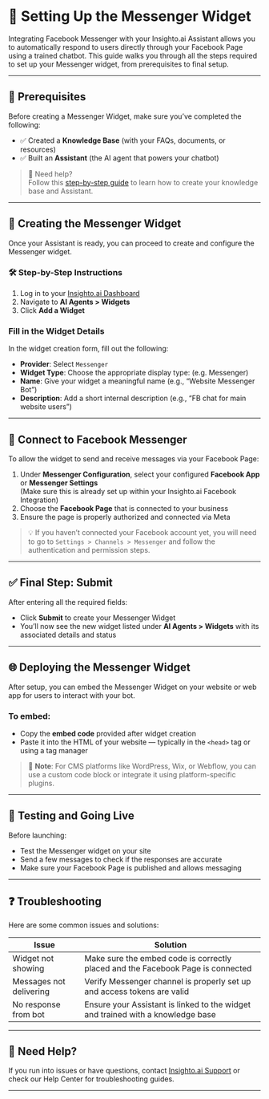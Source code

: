 # 💬 Setting Up the Messenger Widget

Integrating Facebook Messenger with your Insighto.ai Assistant allows you to automatically respond to users directly through your Facebook Page using a trained chatbot. This guide walks you through all the steps required to set up your Messenger widget, from prerequisites to final setup.

---

## 🔄 Prerequisites

Before creating a Messenger Widget, make sure you’ve completed the following:

- ✅ Created a **Knowledge Base** (with your FAQs, documents, or resources)
- ✅ Built an **Assistant** (the AI agent that powers your chatbot)

> 📘 Need help?  
> Follow this [step-by-step guide](#) to learn how to create your knowledge base and Assistant.

---

## 🧩 Creating the Messenger Widget

Once your Assistant is ready, you can proceed to create and configure the Messenger widget.

### 🛠 Step-by-Step Instructions

1. Log in to your [Insighto.ai Dashboard](https://dashboard.insighto.ai)
2. Navigate to **AI Agents > Widgets**
3. Click **Add a Widget**

### Fill in the Widget Details

In the widget creation form, fill out the following:

- **Provider**: Select `Messenger`
- **Widget Type**: Choose the appropriate display type: (e.g. Messenger)
- **Name**: Give your widget a meaningful name (e.g., “Website Messenger Bot”)
- **Description**: Add a short internal description (e.g., “FB chat for main website users”)

---

## 🔗 Connect to Facebook Messenger

To allow the widget to send and receive messages via your Facebook Page:

1. Under **Messenger Configuration**, select your configured **Facebook App** or **Messenger Settings**  
   (Make sure this is already set up within your Insighto.ai Facebook Integration)
2. Choose the **Facebook Page** that is connected to your business
3. Ensure the page is properly authorized and connected via Meta

> 💡 If you haven’t connected your Facebook account yet, you will need to go to `Settings > Channels > Messenger` and follow the authentication and permission steps.

---

## ✅ Final Step: Submit

After entering all the required fields:

- Click **Submit** to create your Messenger Widget
- You’ll now see the new widget listed under **AI Agents > Widgets** with its associated details and status

---

## 🌐 Deploying the Messenger Widget

After setup, you can embed the Messenger Widget on your website or web app for users to interact with your bot.

### To embed:
- Copy the **embed code** provided after widget creation
- Paste it into the HTML of your website — typically in the `<head>` tag or using a tag manager

> 🧠 **Note**: For CMS platforms like WordPress, Wix, or Webflow, you can use a custom code block or integrate it using platform-specific plugins.

---

## 🧪 Testing and Going Live

Before launching:

- Test the Messenger widget on your site
- Send a few messages to check if the responses are accurate
- Make sure your Facebook Page is published and allows messaging

---

## ❓ Troubleshooting

Here are some common issues and solutions:

| Issue | Solution |
|------|----------|
| Widget not showing | Make sure the embed code is correctly placed and the Facebook Page is connected |
| Messages not delivering | Verify Messenger channel is properly set up and access tokens are valid |
| No response from bot | Ensure your Assistant is linked to the widget and trained with a knowledge base |

---

## 📘 Need Help?

If you run into issues or have questions, contact [Insighto.ai Support](mailto:support@insighto.ai) or check our Help Center for troubleshooting guides.

---

